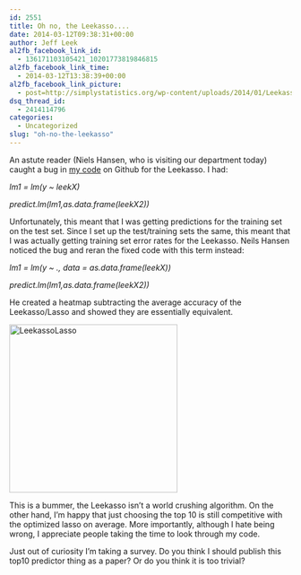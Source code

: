 ```yaml
---
id: 2551
title: Oh no, the Leekasso....
date: 2014-03-12T09:38:31+00:00
author: Jeff Leek
al2fb_facebook_link_id:
  - 136171103105421_10201773819846815
al2fb_facebook_link_time:
  - 2014-03-12T13:38:39+00:00
al2fb_facebook_link_picture:
  - post=http://simplystatistics.org/wp-content/uploads/2014/01/LeekassoLasso-300x300.png
dsq_thread_id:
  - 2414114796
categories:
  - Uncategorized
slug: "oh-no-the-leekasso"
---
```

An astute reader (Niels Hansen, who is visiting our department today) caught a bug in [my code](https://github.com/jtleek/leekasso) on Github for the Leekasso. I had:

_lm1 = lm(y ~ leekX)_
  
_predict.lm(lm1,as.data.frame(<wbr />leekX2))_

Unfortunately, this meant that I was getting predictions for the training set on the test set. Since I set up the test/training sets the same, this meant that I was actually getting training set error rates for the Leekasso. Neils Hansen noticed the bug and reran the fixed code with this term instead:

_lm1 = lm(y ~ ., data = as.data.frame(leekX))_
  
_predict.lm(lm1,as.data.frame(<wbr />leekX2))_

He created a heatmap subtracting the average accuracy of the Leekasso/Lasso and showed they are essentially equivalent.

<a href="http://simplystatistics.org/2014/03/12/oh-no-the-leekasso/leekassolasso/" rel="attachment wp-att-2553"><img alt="LeekassoLasso" src="http://simplystatistics.org/wp-content/uploads/2014/01/LeekassoLasso-300x300.png" width="300" height="300" /></a>

This is a bummer, the Leekasso isn't a world crushing algorithm. On the other hand, I'm happy that just choosing the top 10 is still competitive with the optimized lasso on average. More importantly, although I hate being wrong, I appreciate people taking the time to look through my code.

Just out of curiosity I'm taking a survey. Do you think I should publish this top10 predictor thing as a paper? Or do you think it is too trivial?
